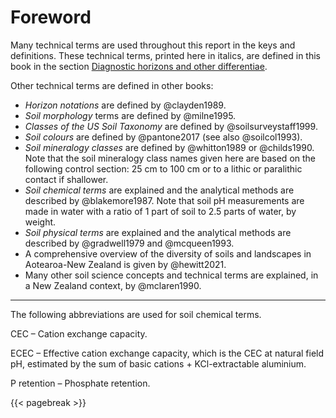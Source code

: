# Foreword {#sec-foreword}

Many technical terms are used throughout this report in the keys and definitions. These technical terms, printed here in italics, are defined in this book in the section [Diagnostic horizons and other differentiae](Diagnostics.qmd#sec-diagnostics).

Other technical terms are defined in other books:

-   *Horizon notations* are defined by @clayden1989.
-   *Soil morphology* terms are defined by @milne1995.
-   *Classes of the US Soil Taxonomy* are defined by @soilsurveystaff1999.
-   *Soil colours* are defined by @pantone2017 (see also @soilcol1993).
-   *Soil mineralogy classes* are defined by @whitton1989 or @childs1990. Note that the soil mineralogy class names given here are based on the following control section: 25 cm to 100 cm or to a lithic or paralithic contact if shallower.
-   *Soil chemical terms* are explained and the analytical methods are described by @blakemore1987. Note that soil pH measurements are made in water with a ratio of 1 part of soil to 2.5 parts of water, by weight.
-   *Soil physical terms* are explained and the analytical methods are described by @gradwell1979 and @mcqueen1993.
-   A comprehensive overview of the diversity of soils and landscapes in Aotearoa-New Zealand is given by @hewitt2021.
-   Many other soil science concepts and technical terms are explained, in a New Zealand context, by @mclaren1990.

------------------------------------------------------------------------

The following abbreviations are used for soil chemical terms.

CEC -- Cation exchange capacity.

ECEC -- Effective cation exchange capacity, which is the CEC at natural field pH, estimated by the sum of basic cations + KCl-extractable aluminium.

P retention -- Phosphate retention.

{{< pagebreak >}}
